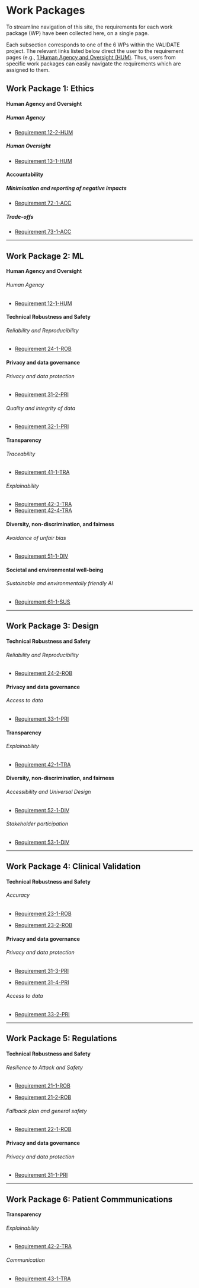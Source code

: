 # Work Packages {.unnumbered}

To streamline navigation of this site, the requirements for each work package (WP) have been collected here, on a single page.

::: callout-tip
Each subsection corresponds to one of the 6 WPs within the VALIDATE project. The relevant links listed below direct the user to the requirement pages (e.g., [1 Human Agency and Oversight (HUM)](1_hum.qmd). Thus, users from specific work packages can easily navigate the requirements which are assigned to them.
:::

## Work Package 1: Ethics {.unnumbered}

#### Human Agency and Oversight

##### Human Agency

-   [Requirement 12-2-HUM](1_hum.qmd#12-2-hum)

##### Human Oversight

-   [Requirement 13-1-HUM](1_hum.qmd#13-1-hum)

#### Accountability

##### Minimisation and reporting of negative impacts

-   [Requirement 72-1-ACC](7_acc.qmd#72-1-acc)

##### Trade-offs

-   [Requirement 73-1-ACC](7_acc.qmd#73-1-acc)

------------------------------------------------------------------------

## Work Package 2: ML {.unnumbered}

#### Human Agency and Oversight

###### Human Agency

-   [Requirement 12-1-HUM](1_hum.qmd#12-1-hum)

#### Technical Robustness and Safety

###### Reliability and Reproducibility

-   [Requirement 24-1-ROB](2_rob.qmd#24-1-rob)

#### Privacy and data governance

###### Privacy and data protection

-   [Requirement 31-2-PRI](3_pri.qmd#31-2-pri)

###### Quality and integrity of data

-   [Requirement 32-1-PRI](3_pri.qmd#32-1-pri)

#### Transparency

###### Traceability

-   [Requirement 41-1-TRA](4_tra.qmd#41-1-tra)

###### Explainability

-   [Requirement 42-3-TRA](4_tra.qmd#42-3-tra)
-   [Requirement 42-4-TRA](4_tra.qmd#42-4-tra)

#### Diversity, non-discrimination, and fairness

###### Avoidance of unfair bias

-   [Requirement 51-1-DIV](5_div.qmd#51-1-div)

#### Societal and environmental well-being

###### Sustainable and environmentally friendly AI

-   [Requirement 61-1-SUS](6_sus.qmd#61-1-sus)

------------------------------------------------------------------------

## Work Package 3: Design {.unnumbered}

#### Technical Robustness and Safety

###### Reliability and Reproducibility

-   [Requirement 24-2-ROB](2_rob.qmd#24-2-rob)

#### Privacy and data governance

###### Access to data

-   [Requirement 33-1-PRI](3_pri.qmd#33-1-pri)

#### Transparency

###### Explainability

-   [Requirement 42-1-TRA](4_tra.qmd#42-1-tra)

#### Diversity, non-discrimination, and fairness

###### Accessibility and Universal Design

-   [Requirement 52-1-DIV](5_div.qmd#52-1-div)

###### Stakeholder participation

-   [Requirement 53-1-DIV](5_div.qmd#53-1-div)

------------------------------------------------------------------------

## Work Package 4: Clinical Validation {.unnumbered}

#### Technical Robustness and Safety

###### Accuracy

-   [Requirement 23-1-ROB](2_rob.qmd#23-1-rob)

-   [Requirement 23-2-ROB](2_rob.qmd#23-2-rob)

#### Privacy and data governance

###### Privacy and data protection

-   [Requirement 31-3-PRI](3_pri.qmd#31-3-pri)

-   [Requirement 31-4-PRI](3_pri.qmd#31-4-pri)

###### Access to data

-   [Requirement 33-2-PRI](3_pri.qmd#33-2-pri)

------------------------------------------------------------------------

## Work Package 5: Regulations {.unnumbered}

#### Technical Robustness and Safety

###### Resilience to Attack and Safety

-   [Requirement 21-1-ROB](2_rob.qmd#21-1-rob)

-   [Requirement 21-2-ROB](2_rob.qmd#21-2-rob)

###### Fallback plan and general safety

-   [Requirement 22-1-ROB](2_rob.qmd#22-1-rob)

#### Privacy and data governance

###### Privacy and data protection

-   [Requirement 31-1-PRI](3_pri.qmd#31-1-pri)

------------------------------------------------------------------------

## Work Package 6: Patient Commmunications {.unnumbered}

#### Transparency

###### Explainability

-   [Requirement 42-2-TRA](4_tra.qmd#42-2-tra)

###### Communication

-   [Requirement 43-1-TRA](4_tra.qmd#43-1-tra)

